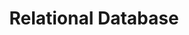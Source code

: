 ---
id: "db_mq_004"
questionType: "MULTIPLE_CHOICE"
title: "Relational Database"
description: "Which of the following is a relational database?"
difficulty: "EASY"
category: "Database"
options:
  - "MongoDB"
  - "MySQL"
  - "Redis"
  - "Cassandra"
correctAnswer: 1
---